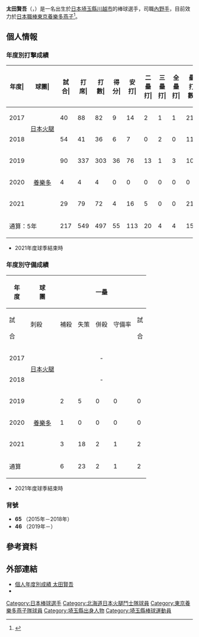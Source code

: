 {{Refimprove|time=2020-11-27T12:06:12+00:00}}
{{Infobox NPB player|
|name=太田賢吾|
|image=Japanese baseball player ohta kengo.jpg |
|width=300|
|position=內野手|
|team=東京養樂多燕子|
|number=46|
|bats=左|
|throws=右|
|birthdate={{birth_date_and_age|1997|1|19|mf=y}}|
|birthplace={{JPN}}[[埼玉縣|埼玉縣]][[川越市|川越市]]|
|debutdate=4月20日
|debutyear=2017年
|debutteam=北海道日本火腿鬥士
|statyear=2021年球季
|stat1label=打擊率
|stat1value=0.227
|stat2label=全壘打
|stat2value=4
|stat3label=打點
|stat3value=43
|stat4label=盜壘
|stat4value=3
|teams=<nowiki></nowiki>
* 埼玉縣立川越工業高等學校
* [[北海道日本火腿鬥士|北海道日本火腿鬥士]]（2014年－2018年）
* [[東京養樂多燕子|東京養樂多燕子]]（2019年－）
}}

'''太田賢吾'''（{{jpn|j=太田 賢吾|hg=おおた けんご|rm=Ohta Kengo}}，{{bd|1997年|1月19日|catIdx=Ohta, Kengo}}）是一名出生於[[日本|日本]][[埼玉縣|埼玉縣]][[川越市|川越市]]的棒球選手，司職[[內野手|內野手]]，目前效力於[[日本職棒|日本職棒]][[東京養樂多燕子|東京養樂多燕子]]<ref>{{cite web|url=https://www.nikkansports.com/baseball/news/201812110000250.html|title=移籍の高梨「経験生かして」太田「レベルアップを」|publisher=日刊體育|date=2018-12-11|access-date=2020-11-03|archive-date=2020-09-20|archive-url=https://web.archive.org/web/20200920165455/https://www.nikkansports.com/baseball/news/201812110000250.html|dead-url=no}}</ref>。

== 個人情報 ==
=== 年度別打擊成績 ===
{| class="wikitable" style="text-align:right; font-size:small"
|-bgcolor="#efefef"
!年度|!!球團|!!試合|!!打席|!!打數|!!得分|!!安打|!!二<br>壘<br>打|!!三<br>壘<br>打|!!全<br>壘<br>打|!!壘<br>打<br>數|!!打點|!!盜壘|!!盜<br>壘<br>刺|!!觸擊|!!犧<br>牲<br>打|!!保送|!!敬遠|!!觸身|!!三振|!!雙殺|!!打<br>擊<br>率|!!上<br>壘<br>率|!!長<br>打<br>率|!!OPS
|-
|style="text-align: center;"|2017
|rowspan="2" style="text-align: center; white-space:nowrap;"|[[北海道日本火腿鬥士|日本火腿]]
|40||88||82||9||14||2||1||1||21||6||0||0||4||0||2||0||0||21||1||.171||.190||.256||.447
|-
|style="text-align: center;"|2018
|54||41||36||6||7||0||2||0||11||5||0||0||3||0||2||0||0||11||1||.194||.237||.306||.543
|-
|style="text-align: center;"|2019
|rowspan="3" style="text-align: center; white-space:nowrap;"|[[東京養樂多燕子|養樂多]]
|90||337||303||36||76||13||1||3||100||27||0||0||8||1||23||0||2||78||5||.251||.307||.330||.637
|-
|style="text-align: center;"|2020
|4||4||4||0||0||0||0||0||0||0||0||0||0||0||0||0||0||1||1||.000||.000||.000||.000
|-
|style="text-align:center;"|2021
|29||79||72||4||16||5||0||0||21||5||3||2||1||1||5||0||0||18||3||.222||.269||.292||.561
|-
!colspan="2"|通算：5年
|217||549||497||55||113||20||4||4||153||43||3||2||16||2||32||0||2||129||11||.227||.276||.308||.584
|}
* 2021年度球季結束時

=== 年度別守備成績 ===
{| class="wikitable" style="text-align: right; font-size: small; border-collapse:collapse; padding: 1px;"
!rowspan="2"|年<br />度!!rowspan="2"|球<br />團!!colspan="6"|一壘!!colspan="6"|二壘!!colspan="6"|三壘!!colspan="6"|遊撃!!colspan="6"|外野
|-style="line-height:1.25em;"
!試<br /><br />合!!刺殺<br /><br />!!補殺<br /><br />!!失策<br /><br />!!併殺<br /><br />!!守備率<br /><br />!!試<br /><br />合!!刺<br /><br />殺!!補<br /><br />殺!!失<br /><br />策!!併<br /><br />殺!!守<br />備<br />率!!試<br /><br />合!!刺<br /><br />殺!!補<br /><br />殺!!失<br /><br />策!!併<br /><br />殺!!守<br />備<br />率!!試<br /><br />合!!刺<br /><br />殺!!補<br /><br />殺!!失<br /><br />策!!併<br /><br />殺!!守<br />備<br />率!!試<br /><br />合!!刺<br /><br />殺!!補<br /><br />殺!!失<br /><br />策!!併<br /><br />殺!!守<br />備<br />率
|-
|style="text-align:center;"|2017
|rowspan="2" style="text-align: center; white-space:nowrap;"|[[北海道日本火腿鬥士|日本火腿]]
|colspan="6" style="text-align: center;"|-||35||43||52||2||13||.979||2||1||2||0||1||1.000||1||1||2||0||2||1.000||colspan="6" style="text-align: center;"|-
|-
|style="text-align:center;"|2018
|colspan="6" style="text-align: center;"|-||31||20||44||2||4||.970||9||0||1||0||0||1.000||12||6||11||2||1||.895||colspan="6" style="text-align: center;"|-
|-
|style="text-align:center;"|2019
|rowspan="3" style="text-align: center; white-space:nowrap;"|[[東京養樂多燕子|養樂多]]
|2||5||0||0||0||1.000||7||3||8||1||1||.917||73||41||92||8||7||.943||17||18||31||4||4||.925||colspan="6" style="text-align: center;"|-
|-
|style="text-align:center;"|2020
|1||0||0||0||0||.000||colspan="6" style="text-align: center;"|-||colspan="6" style="text-align: center;"|-||colspan="6" style="text-align: center;"|-
|-
|style="text-align:center;"|2021
|3||18||2||1||2||.952||colspan="6" style="text-align: center;"|-||colspan="6" style="text-align: center;"|-||colspan="6" style="text-align: center;"|-||18||12||0||0||0||1.000
|-
!colspan="2"|通算
|6||23||2||1||2||.962||73||66||104||5||18||.971||84||42||95||8||8||.945||30||25||44||6||7||.920||18||12||0||0||0||1.000
|}
* 2021年度球季結束時

=== 背號 ===
* '''65''' （2015年－2018年）
* '''46''' （2019年－）

== 參考資料 ==
{{reflist}}

== 外部連結 ==
* [https://npb.jp/bis/players/81385130.html 個人年度別成績 太田賢吾] {{Wayback|url=https://npb.jp/bis/players/81385130.html |date=20201205084058 }} {{ja icon}}
* {{Baseballstats|brm=ota---001ken}}

{{東京養樂多燕子球團球員名單}}
{{DEFAULTSORT:Ohta, Kengo}}
[[Category:日本棒球選手|Category:日本棒球選手]]
[[Category:北海道日本火腿鬥士隊球員|Category:北海道日本火腿鬥士隊球員]]
[[Category:東京養樂多燕子隊球員|Category:東京養樂多燕子隊球員]]
[[Category:埼玉縣出身人物|Category:埼玉縣出身人物]]
[[Category:埼玉縣棒球運動員|Category:埼玉縣棒球運動員]]